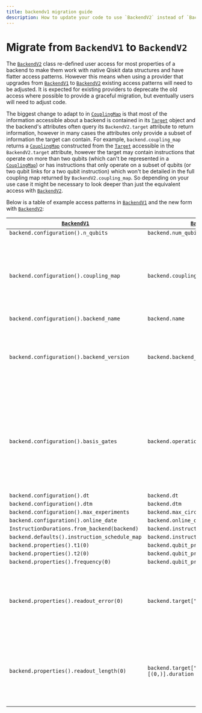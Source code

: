```yaml
---
title: backendv1 migration guide
description: How to update your code to use `BackendV2` instead of `BackendV1`.
---
```


# Migrate from `BackendV1` to `BackendV2` 

The [`BackendV2`](/api/qiskit/qiskit.providers.BackendV2) class re-defined 
user access for most properties of a
backend to make them work with native Qiskit data structures and have flatter
access patterns. However this means when using a provider that upgrades
from [`BackendV1`](/api/qiskit/0.46/qiskit.providers.BackendV1) to 
[`BackendV2`](/api/qiskit/qiskit.providers.BackendV2) existing access patterns will need
to be adjusted. It is expected for existing providers to deprecate the old
access where possible to provide a graceful migration, but eventually users
will need to adjust code.

The biggest change to adapt to in [`CouplingMap`](/api/qiskit/qiskit.transpiler.CouplingMap) is
that most of the information accessible about a backend is contained in its
[`Target`](/api/qiskit/qiskit.transpiler.Target) object and the backend's attributes often query
its `BackendV2.target` attribute to return information, however in many cases the attributes only provide
a subset of information the target can contain. For example, `backend.coupling_map`
returns a [`CouplingMap`](/api/qiskit/qiskit.transpiler.CouplingMap) constructed from the
[`Target`](/api/qiskit/qiskit.transpiler.Target) accessible in the
`BackendV2.target` attribute, however the target may contain
instructions that operate on more than two qubits (which can't be represented in a
[`CouplingMap`](/api/qiskit/qiskit.transpiler.CouplingMap)) or has instructions that only operate on
a subset of qubits (or two qubit links for a two qubit instruction) which won't be
detailed in the full coupling map returned by
`BackendV2.coupling_map`. So depending on your use case
it might be necessary to look deeper than just the equivalent access with
[`BackendV2`](/api/qiskit/qiskit.providers.BackendV2).

Below is a table of example access patterns in [`BackendV1`](/api/qiskit/0.46/qiskit.providers.BackendV1) and the new form
with [`BackendV2`](/api/qiskit/qiskit.providers.BackendV2):

|[`BackendV1`](/api/qiskit/0.46/qiskit.providers.BackendV1) | [`BackendV2`](/api/qiskit/qiskit.providers.BackendV2) | Notes |
| --- | --- | --- |
|`backend.configuration().n_qubits` | `backend.num_qubits`| |
|`backend.configuration().coupling_map` | `backend.coupling_map` | The return from [`BackendV2`](/api/qiskit/qiskit.providers.BackendV2) is a [`CouplingMap`](/api/qiskit/qiskit.transpiler.CouplingMap) object. while in [`BackendV1`](/api/qiskit/0.46/qiskit.providers.BackendV1) it is an edge list. Also this is just a view of the information contained in `backend.target` which may only be a subset of the information contained in the [`Target`](/api/qiskit/qiskit.transpiler.Target) object. |
|`backend.configuration().backend_name` | `backend.name` | |
|`backend.configuration().backend_version` | `backend.backend_version` | The `BackendV2.version` attribute represents the version of the abstract [`Backend`](/api/qiskit/qiskit.providers.Backend) interface the object implements while `BackendV2.backend_version` is metadata about the version of the backend itself. |
|`backend.configuration().basis_gates` | `backend.operation_names` | The [`BackendV2`](/api/qiskit/qiskit.providers.BackendV2) return is a list of operation names contained in the ``backend.target`` attribute. The [`Target`](/api/qiskit/qiskit.transpiler.Target) may contain more information that can be expressed by this list of names. For example, that some operations only work on a subset of qubits or that some names implement the same gate with different parameters.|
|`backend.configuration().dt`|`backend.dt`| |
|`backend.configuration().dtm`|`backend.dtm` | |
|`backend.configuration().max_experiments` |`backend.max_circuits` | |
|`backend.configuration().online_date` | `backend.online_date`| |
|`InstructionDurations.from_backend(backend)`|`backend.instruction_durations`| |
|`backend.defaults().instruction_schedule_map`|`backend.instruction_schedule_map`| |
|`backend.properties().t1(0)`|`backend.qubit_properties(0).t1`| |
|`backend.properties().t2(0)`|`backend.qubit_properties(0).t2`| |
|`backend.properties().frequency(0)`|`backend.qubit_properties(0).frequency`| |
|`backend.properties().readout_error(0)`|`backend.target["measure"][(0,)].error`| In [`BackendV2`](/api/qiskit/qiskit.providers.BackendV2) the error rate for the [`Measure`](/api/qiskit/qiskit.circuit.library.Measure) operation on a given qubit is used to model the readout error. However a [`BackendV2`](/api/qiskit/qiskit.providers.BackendV2) can implement multiple measurement types and list them separately in a [`Target`](/api/qiskit/qiskit.transpiler.Target).|
|`backend.properties().readout_length(0)`|`backend.target["measure"][(0,)].duration`| In [`BackendV2`](/api/qiskit/qiskit.providers.BackendV2) the duration for the [`Measure`](/api/qiskit/qiskit.circuit.library.Measure) operation on a given qubit is used to model the readout length. However, a [`BackendV2`](/api/qiskit/qiskit.providers.BackendV2) can implement multiple measurement types and list them separately in a [`Target`](/api/qiskit/qiskit.transpiler.Target).|
